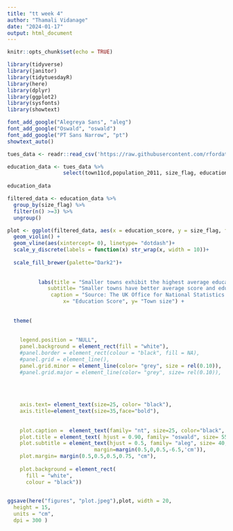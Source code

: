 ---
title: "tt week 4"
author: "Thamali Vidanage"
date: "2024-01-17"
output: html_document
---

```{r setup, include=FALSE}
knitr::opts_chunk$set(echo = TRUE)
```

```{r}
library(tidyverse)
library(janitor)
library(tidytuesdayR)
library(here)
library(dplyr)
library(ggplot2)
library(sysfonts)
library(showtext)
```


```{r}
font_add_google("Alegreya Sans", "aleg")
font_add_google("Oswald", "oswald")
font_add_google("PT Sans Narrow", "pt")
showtext_auto()

```




```{r}

tues_data <- readr::read_csv('https://raw.githubusercontent.com/rfordatascience/tidytuesday/master/data/2024/2024-01-23/english_education.csv')


```
```{r}
education_data <- tues_data %>%
                  select(town11cd,population_2011, size_flag, education_score) 
              
education_data
```



```{r}
filtered_data <- education_data %>%
  group_by(size_flag) %>%
  filter(n() >=3) %>%
  ungroup()

```




```{r}
plot <- ggplot(filtered_data, aes(x = education_score, y = size_flag, fill = size_flag)) +
  geom_violin() +
  geom_vline(aes(xintercept= 0), linetype= "dotdash")+
  scale_y_discrete(labels = function(x) str_wrap(x, width = 10))+
  
  scale_fill_brewer(palette="Dark2")+
  
          
          labs(title = "Smaller towns exhibit the highest average educational attainment in UK",
             subtitle= "Smaller towns have better average score and educational attainment has  spanned widely \n while the city's is comparatively low", 
              caption = "Source: The UK Office for National Statistics | Thamali Vidanage",
                  x= "Education Score", y= "Town size") + 
  
          
  theme(
          
    
    legend.position = "NULL",
    panel.background = element_rect(fill = "white"),
    #panel.border = element_rect(colour = "black", fill = NA),
    #panel.grid = element_line(), 
    panel.grid.minor = element_line(color= "grey", size = rel(0.10)),
    #panel.grid.major = element_line(color= "grey", size= rel(0.10)),
   
    
    
    
    axis.text= element_text(size=25, color= "black"),
    axis.title=element_text(size=35,face="bold"),
     
                         
    plot.caption =  element_text(family= "nt", size=25, color="black", face="italic"),
    plot.title = element_text( hjust = 0.90, family= "oswald", size= 55, face= "bold"),
    plot.subtitle = element_text(hjust = 0.5, family= "aleg", size= 40, face= "plain", 
                            margin=margin(0.5,0,0.5,-6.5,'cm')),
    plot.margin= margin(0.5,0.5,0.5,0.75, "cm"),
    
    plot.background = element_rect(
      fill = "white",
      colour = "black"))
      


```




       

```{r}
ggsave(here("figures", "plot.jpeg"),plot, width = 20, 
  height = 15, 
  units = "cm", 
  dpi = 300 )
```











